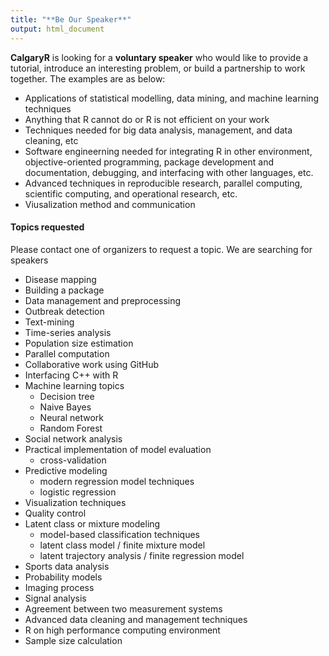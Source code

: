 ```yaml
---
title: "**Be Our Speaker**"
output: html_document
---
```


**CalgaryR** is looking for a **voluntary speaker** who would like to provide a tutorial, introduce an interesting problem, or build a partnership to work together.   The examples are as below:

* Applications of statistical modelling, data mining, and machine learning techniques
* Anything that R cannot do or R is not efficient on your work
* Techniques needed for big data analysis, management, and data cleaning, etc 
* Software engineerning needed for integrating R in other environment, objective-oriented programming, package development and documentation, debugging, and interfacing with other languages, etc. 
* Advanced techniques in reproducible research, parallel computing, scientific computing, and operational research, etc. 
* Viusalization method and communication 



#### **Topics requested**

Please contact one of organizers to request a topic.  We are searching for speakers 

+ Disease mapping 
+ Building a package 
+ Data management and preprocessing 
+ Outbreak detection 
+ Text-mining 
+ Time-series analysis 
+ Population size estimation 
+ Parallel computation 
+ Collaborative work using GitHub 
+ Interfacing C++ with R 
+ Machine learning topics 
    + Decision tree 
    + Naive Bayes 
    + Neural network 
    + Random Forest 
+ Social network analysis 
+ Practical implementation of model evaluation 
    + cross-validation 
+ Predictive modeling 
    + modern regression model techniques 
    + logistic regression 
+ Visualization techniques 
+ Quality control 
+ Latent class or mixture modeling 
    + model-based classification techniques 
    + latent class model / finite mixture model
    + latent trajectory analysis / finite regression model 
+ Sports data analysis 
+ Probability models 
+ Imaging process 
+ Signal analysis 
+ Agreement between two measurement systems 
+ Advanced data cleaning and management techniques 
+ R on high performance computing environment 
+ Sample size calculation 

